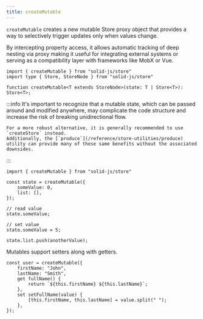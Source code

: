 ```yaml
---
title: createMutable
---
```


`createMutable` creates a new mutable Store proxy object that provides a way to selectively trigger updates only when values change.

By intercepting property access, it allows automatic tracking of deep nesting via proxy making it useful for integrating external systems or serving as a compatibility layer with frameworks like MobX or Vue.

```tsx
import { createMutable } from "solid-js/store"
import type { Store, StoreNode } from "solid-js/store"

function createMutable<T extends StoreNode>(state: T | Store<T>): Store<T>;
```

:::info
	It's important to recognize that a mutable state, which can be passed around and modified anywhere, may complicate the code structure and increase the risk of breaking unidirectional flow.

	For a more robust alternative, it is generally recommended to use `createStore` instead.
	Additionally, the [`produce`](/reference/store-utilities/produce) utility can provide many of these same benefits without the associated downsides.
:::

```tsx
import { createMutable } from "solid-js/store"

const state = createMutable({
	someValue: 0,
	list: [],
});

// read value
state.someValue;

// set value
state.someValue = 5;

state.list.push(anotherValue);
```

Mutables support setters along with getters.

```tsx
const user = createMutable({
	firstName: "John",
	lastName: "Smith",
	get fullName() {
		return `${this.firstName} ${this.lastName}`;
	},
	set setFullName(value) {
		[this.firstName, this.lastName] = value.split(" ");
	},
});
```
